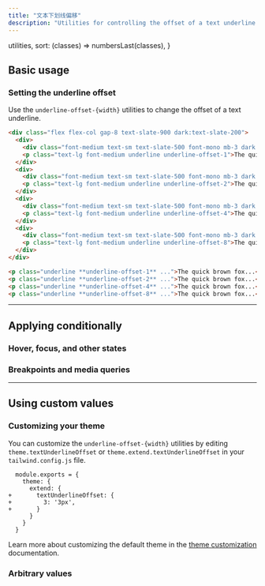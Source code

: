 ```yaml
---
title: "文本下划线偏移"
description: "Utilities for controlling the offset of a text underline."
---
```



  utilities,
  sort: (classes) => numbersLast(classes),
}

## Basic usage

### Setting the underline offset

Use the `underline-offset-{width}` utilities to change the offset of a text underline.

```html {{ example: true }}
<div class="flex flex-col gap-8 text-slate-900 dark:text-slate-200">
  <div>
    <div class="font-medium text-sm text-slate-500 font-mono mb-3 dark:text-slate-400">underline-offset-1</div>
    <p class="text-lg font-medium underline underline-offset-1">The quick brown fox jumps over the lazy dog.</p>
  </div>
  <div>
    <div class="font-medium text-sm text-slate-500 font-mono mb-3 dark:text-slate-400">underline-offset-2</div>
    <p class="text-lg font-medium underline underline-offset-2">The quick brown fox jumps over the lazy dog.</p>
  </div>
  <div>
    <div class="font-medium text-sm text-slate-500 font-mono mb-3 dark:text-slate-400">underline-offset-4</div>
    <p class="text-lg font-medium underline underline-offset-4">The quick brown fox jumps over the lazy dog.</p>
  </div>
  <div>
    <div class="font-medium text-sm text-slate-500 font-mono mb-3 dark:text-slate-400">underline-offset-8</div>
    <p class="text-lg font-medium underline underline-offset-8">The quick brown fox jumps over the lazy dog.</p>
  </div>
</div>
```

```html
<p class="underline **underline-offset-1** ...">The quick brown fox...</p>
<p class="underline **underline-offset-2** ...">The quick brown fox...</p>
<p class="underline **underline-offset-4** ...">The quick brown fox...</p>
<p class="underline **underline-offset-8** ...">The quick brown fox...</p>
```

---

## <Heading ignore>Applying conditionally</Heading>

### <Heading ignore>Hover, focus, and other states</Heading>

<HoverFocusAndOtherStates defaultClass="underline" featuredClass="underline-offset-4" element="p" />

### <Heading ignore>Breakpoints and media queries</Heading>

<BreakpointsAndMediaQueries defaultClass="underline" featuredClass="underline-offset-4" element="p" />

---

## Using custom values

### Customizing your theme

You can customize the `underline-offset-{width}` utilities by editing `theme.textUnderlineOffset` or `theme.extend.textUnderlineOffset` in your `tailwind.config.js` file.

```diff-js {{ filename: 'tailwind.config.js' }}
  module.exports = {
    theme: {
      extend: {
+       textUnderlineOffset: {
+         3: '3px',
+       }
      }
    }
  }
```

Learn more about customizing the default theme in the [theme customization](/docs/theme#customizing-the-default-theme) documentation.

### Arbitrary values

<ArbitraryValues property="text-underline-offset" featuredClass="underline-offset-[3px]" element="p" />
